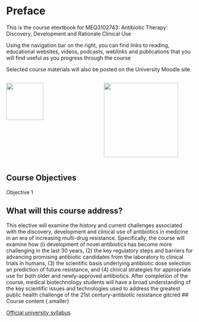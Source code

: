 # Preface {.unnumbered}

This is the course etextbook for MEQ3102743: Antibiotic Therapy: Discovery, Development and Rationale Clinical Use

Using the navigation bar on the right, you can find links to reading, educational websites, videos, podcasts, weblinks and publications that you will find useful as you progress through the course

Selected course materials will also be posted on the University Moodle site.

::: columns
::: {.column width="50%"}
![](images/University_of_Padua_seal.png){fig-align="center" width="100" height="100"}
:::

::: {.column width="50%"}
![](images/DMM.png){fig-align="center" width="200"}
:::
:::

## Course Objectives

Objective 1

## What will this course address?

This elective will examine the history and current challenges associated with the discovery, development and clinical use of antibiotics in medicine in an era of increasing multi-drug resistance. Specifically, the course will examine how (i) development of novel antibiotics has become more challenging in the last 30 years, (2) the key regulatory steps and barriers for advancing promising antibiotic candidates from the laboratory to clinical trials in humans, (3) the scientific basis underlying antibiotic dose selection an prediction of future resistance, and (4) clinical strategies for appropriate use for both older and newly-approved antibiotics. After completion of the course, medical biotechnology students will have a broad understanding of the key scientific issues and technologies used to address the greatest public health challenge of the 21st century-antibiotic resistance gitcred \## Course content {.smaller}

[Official university syllabus](https://didattica.unipd.it/off/2023/LM/ME/ME1934/002PD/MEQ3102743/N0)
